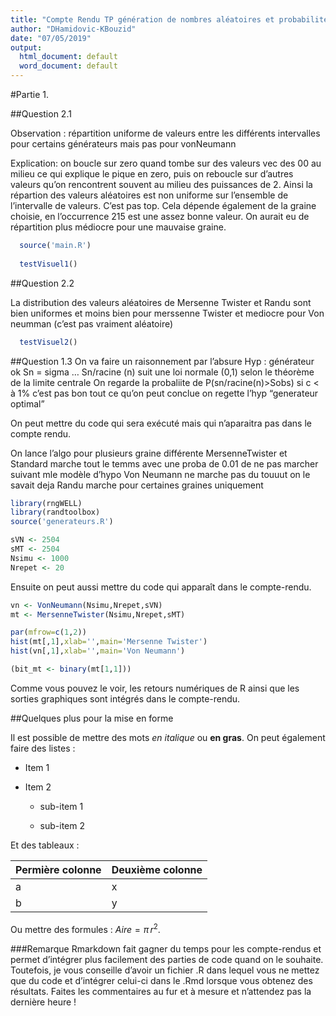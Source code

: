 ```yaml
---
title: "Compte Rendu TP génération de nombres aléatoires et probabilités"
author: "DHamidovic-KBouzid"
date: "07/05/2019"
output:
  html_document: default
  word_document: default
---
```

#Partie 1.

##Question 2.1

Observation : répartition uniforme de valeurs entre les différents intervalles pour certains générateurs mais pas pour vonNeumann

Explication: on boucle sur zero quand tombe sur des valeurs vec des 00 au milieu ce qui explique le pique en zero, puis on reboucle sur d'autres valeurs qu'on rencontrent souvent au milieu des puissances de 2. Ainsi la répartion des valeurs aléatoires est non uniforme sur l'ensemble de l'intervalle de valeurs. C'est pas top. Cela dépende également de la graine choisie, en l'occurrence 215 est une assez bonne valeur. On aurait eu de répartition plus médiocre pour une mauvaise graine.

```r
  source('main.R')
  
  testVisuel1()
```



##Question 2.2

La distribution des valeurs aléatoires de Mersenne Twister et Randu sont bien uniformes et moins bien pour merssenne Twister et mediocre pour Von neumman (c'est pas vraiment aléatoire) 
```r
  testVisuel2()
```

##Question 1.3
On va faire un raisonnement par l'absure 
Hyp : générateur ok 
Sn = sigma ... 
Sn/racine (n) suit une loi normale (0,1) selon le théorème de la limite centrale 
On regarde la probaliite de P(sn/racine(n)>Sobs) 
si c < à 1% c'est pas bon tout ce qu'on peut conclue on regette l'hyp "generateur optimal" 

On peut mettre du code qui sera exécuté mais qui n'aparaitra pas dans le compte rendu.

On lance l'algo pour plusieurs graine différente 
MersenneTwister et Standard marche tout le temms avec une proba de 0.01 de ne pas marcher suivant mle modèle d'hypo 
Von Neumann ne marche pas du touuut on le savait deja 
Randu marche pour certaines graines uniquement 


```r
library(rngWELL)
library(randtoolbox)
source('generateurs.R')

sVN <- 2504
sMT <- 2504
Nsimu <- 1000
Nrepet <- 20
```

Ensuite on peut aussi mettre du code qui apparaît dans le compte-rendu. 
```r
vn <- VonNeumann(Nsimu,Nrepet,sVN)
mt <- MersenneTwister(Nsimu,Nrepet,sMT)

par(mfrow=c(1,2))
hist(mt[,1],xlab='',main='Mersenne Twister')
hist(vn[,1],xlab='',main='Von Neumann')

(bit_mt <- binary(mt[1,1]))
```


Comme vous pouvez le voir, les retours numériques de R ainsi que les sorties graphiques sont intégrés dans le compte-rendu.

##Quelques plus pour la mise en forme

Il est possible de mettre des mots *en italique* ou **en gras**.
On peut également faire des listes :

* Item 1 

* Item 2 

    + sub-item 1 

    + sub-item 2 

Et des tableaux :

Permière colonne | Deuxième colonne 
------------- | ------------- 
a    | x        
b        | y        

Ou mettre des formules : $Aire = \pi\,r^{2}$.

###Remarque
Rmarkdown fait gagner du temps pour les compte-rendus et permet d'intégrer plus facilement des parties de code quand on le souhaite. Toutefois, je vous conseille d'avoir un fichier .R dans lequel vous ne mettez que du code et d'intégrer celui-ci dans le .Rmd lorsque vous obtenez des résultats. Faites les commentaires au fur et à mesure et n'attendez pas la dernière heure !
